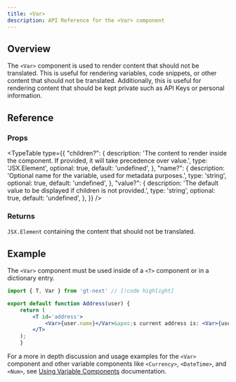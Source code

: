 ```yaml
---
title: <Var>
description: API Reference for the <Var> component
---
```


## Overview
The `<Var>` component is used to render content that should not be translated.
This is useful for rendering variables, code snippets, or other content that should not be translated.
Additionally, this is useful for rendering content that should be kept private such as API Keys or personal information.


## Reference

### Props

<TypeTable
    type={{
        "children?": {
            description:
                'The content to render inside the component. If provided, it will take precedence over value.',
            type: 'JSX.Element',
            optional: true,
            default: 'undefined',
        },
        "name?": {
            description:
                'Optional name for the variable, used for metadata purposes.',
            type: 'string',
            optional: true,
            default: 'undefined',
        },
        "value?": {
            description:
                'The default value to be displayed if children is not provided.',
            type: 'string',
            optional: true,
            default: 'undefined',
        },
    }}
/>

### Returns
`JSX.Element` containing the content that should not be translated.

## Example
The `<Var>` component must be used inside of a `<T>` component or in a dictionary entry.
```jsx title="Address.jsx" copy
import { T, Var } from 'gt-next' // [!code highlight]

export default function Address(user) {
    return (
        <T id='address'>
            <Var>{user.name}</Var>&apos;s current address is: <Var>{user.address}</Var> // [!code highlight]
        </T>
    );
    }
```

For a more in depth discussion and usage examples for the `<Var>` component and other variable components like `<Currency>`, `<DateTime>`, and `<Num>`,
see [Using Variable Components](/docs/next2/reference/using-variable-components) documentation.